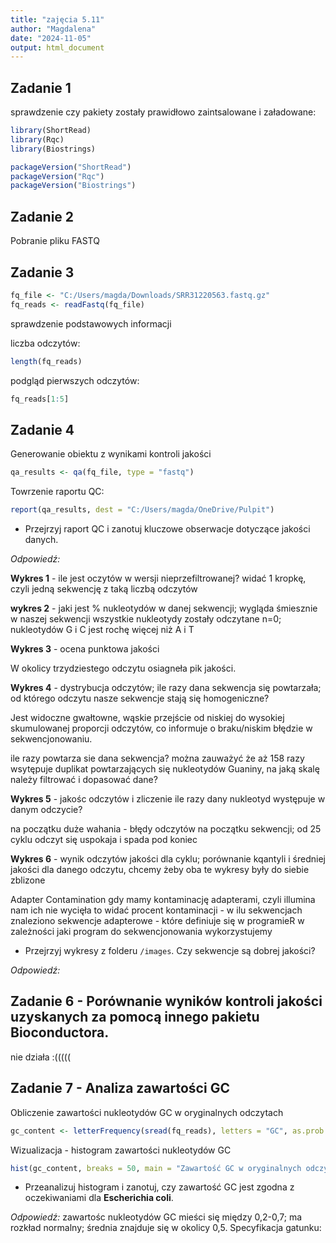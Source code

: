 ---
title: "zajęcia 5.11"
author: "Magdalena"
date: "2024-11-05"
output: html_document
---

## Zadanie 1

sprawdzenie czy pakiety zostały prawidłowo zaintsalowane i załadowane:

```{r}
library(ShortRead)
library(Rqc)
library(Biostrings)

packageVersion("ShortRead")
packageVersion("Rqc")
packageVersion("Biostrings")
```

## Zadanie 2

Pobranie pliku FASTQ

## Zadanie 3

```{r}

fq_file <- "C:/Users/magda/Downloads/SRR31220563.fastq.gz"
fq_reads <- readFastq(fq_file)
```

sprawdzenie podstawowych informacji

liczba odczytów:

```{r}
length(fq_reads)
```

podgląd pierwszych odczytów:

```{r}
fq_reads[1:5]
```

## Zadanie 4

Generowanie obiektu z wynikami kontroli jakości

```{r}
qa_results <- qa(fq_file, type = "fastq")
```

Towrzenie raportu QC:

```{r}
report(qa_results, dest = "C:/Users/magda/OneDrive/Pulpit")
```

-   Przejrzyj raport QC i zanotuj kluczowe obserwacje dotyczące jakości danych.

*Odpowiedź:*

**Wykres 1** - ile jest oczytów w wersji nieprzefiltrowanej? widać 1 kropkę, czyli jedną sekwencję z taką liczbą odczytów

**wykres 2** - jaki jest % nukleotydów w danej sekwencji; wygląda śmiesznie w naszej sekwencji wszystkie nukleotydy zostały odczytane n=0; nukleotydów G i C jest rochę więcej niż A i T

**Wykres 3** - ocena punktowa jakości

W okolicy trzydziestego odczytu osiagneła pik jakości.

**Wykres 4** - dystrybucja odczytów; ile razy dana sekwencja się powtarzała; od którego odczytu nasze sekwencje stają się homogeniczne?

Jest widoczne gwałtowne, wąskie przejście od niskiej do wysokiej skumulowanej proporcji odczytów, co informuje o braku/niskim błędzie w sekwencjonowaniu.

ile razy powtarza sie dana sekwencja? można zauważyć że aż 158 razy wsytępuje duplikat powtarzających się nukleotydów Guaniny, na jaką skalę należy filtrować i dopasować dane?

**Wykres 5** - jakośc odczytów i zliczenie ile razy dany nukleotyd występuje w danym odczycie?

na początku duże wahania - błędy odczytów na początku sekwencji; od 25 cyklu odczyt się uspokaja i spada pod koniec

**Wykres 6** - wynik odczytów jakości dla cyklu; porównanie kqantyli i średniej jakości dla danego odczytu, chcemy żeby oba te wykresy były do siebie zblizone

Adapter Contamination gdy mamy kontaminację adapterami, czyli illumina nam ich nie wycięła to widać procent kontaminacji - w ilu sekwencjach znaleziono sekwencje adapterowe - które definiuje się w programieR w zależności jaki program do sekwencjonowania wykorzystujemy

-   Przejrzyj wykresy z folderu `/images`. Czy sekwencje są dobrej jakości?

*Odpowiedź:*

## Zadanie 6 - Porównanie wyników kontroli jakości uzyskanych za pomocą innego pakietu Bioconductora.

nie działa :(((((

## Zadanie 7 - Analiza zawartości GC

Obliczenie zawartości nukleotydów GC w oryginalnych odczytach

```{r}
gc_content <- letterFrequency(sread(fq_reads), letters = "GC", as.prob = TRUE)
```

Wizualizacja - histogram zawartości nukleotydów GC

```{r}
hist(gc_content, breaks = 50, main = "Zawartość GC w oryginalnych odczytach", xlab = "Procent GC")
```

-   Przeanalizuj histogram i zanotuj, czy zawartość GC jest zgodna z oczekiwaniami dla **Escherichia coli**.

*Odpowiedź:* zawartośc nukleotydów GC mieści się między 0,2-0,7; ma rozkład normalny; średnia znajduje się w okolicy 0,5.
Specyfikacja gatunku:
